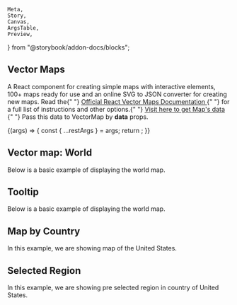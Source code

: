    Meta,
    Story,
    Canvas,
    ArgsTable,
    Preview,
} from "@storybook/addon-docs/blocks";

<Meta title="Maps/Vector Maps" component={VectorMap} />

## Vector Maps

<p class="sbdocs-desc">
    A React component for creating simple maps with interactive elements, 100+
    maps ready for use and an online SVG to JSON converter for creating new
    maps. Read the{" "}
    <a
        href="https://react-vector-maps.netlify.app/"
        target="_blank"
        rel="noopener noreferrer"
    >
        Official React Vector Maps Documentation
    </a>{" "}
    for a full list of instructions and other options.{" "}
    <a
        href="https://react-vector-maps.netlify.app/maps"
        target="_blank"
        rel="noopener noreferrer"
    >
        Visit here to get Map's data
    </a>{" "}
    Pass this data to VectorMap by <b>data</b> props.
</p>

<Canvas>
    <Story
        name="Map Controls"
        argTypes={{
            backgroundColor: {
                control: {
                    type: `color`,
                },
            },
            borderColor: {
                control: {
                    type: `color`,
                },
            },
            color: {
                control: {
                    type: `color`,
                },
            },
            checkedLayers: {
                control: false,
            },
            selectedColor: {
                control: {
                    type: `color`,
                },
            },
            tooltip: {
                table: { disable: true },
            },
            data: {
                control: false,
            },
        }}
    >
        {(args) => {
            const { ...restArgs } = args;
            return <VectorMap {...restArgs} />;
        }}
    </Story>
</Canvas>

<ArgsTable className="vector-map" of={VectorMap} story="Map Controls" />

## Vector map: World

Below is a basic example of displaying the world map.

<Preview withToolbar>
    <Story name="Basic Map">
        <VectorMap
            width="70%"
            height={["300px", "400px"]}
            backgroundColor="#fff"
            borderColor="#fff"
            color="#8392a5"
        />
    </Story>
</Preview>

## Tooltip

Below is a basic example of displaying the world map.

<Preview withToolbar>
    <Story name="Tooltip">
        <VectorMap width="70%" height={["300px", "400px"]} tooltip={true} />
    </Story>
</Preview>

## Map by Country

In this example, we are showing map of the United States.

<Preview withToolbar>
    <Story name="Map by Country">
        <VectorMap width="70%" height={["300px", "400px"]} data={usa} />
    </Story>
</Preview>

## Selected Region

In this example, we are showing pre selected region in country of United States.

<Preview withToolbar>
    <Story name="Selected Region">
        <VectorMap
            width="70%"
            height={["300px", "400px"]}
            data={usa}
            selectedColor="#0168fa"
            checkedLayers={[
                "us-nm",
                "us-nv",
                "us-ca",
                "us-ut",
                "us-az",
                "us-tx",
                "us-co",
                "us-ks",
                "us-ok",
                "us-mo",
                "us-ar",
                "us-la",
                "us-ms",
                "us-al",
                "us-ga",
                "us-fl",
            ]}
        />
    </Story>
</Preview>
